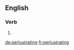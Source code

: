==English==

===Verb===
{{head|en|present participle}}

# {{present participle of|perlustrate|lang=en}}

[[de:perlustrating]]
[[fr:perlustrating]]